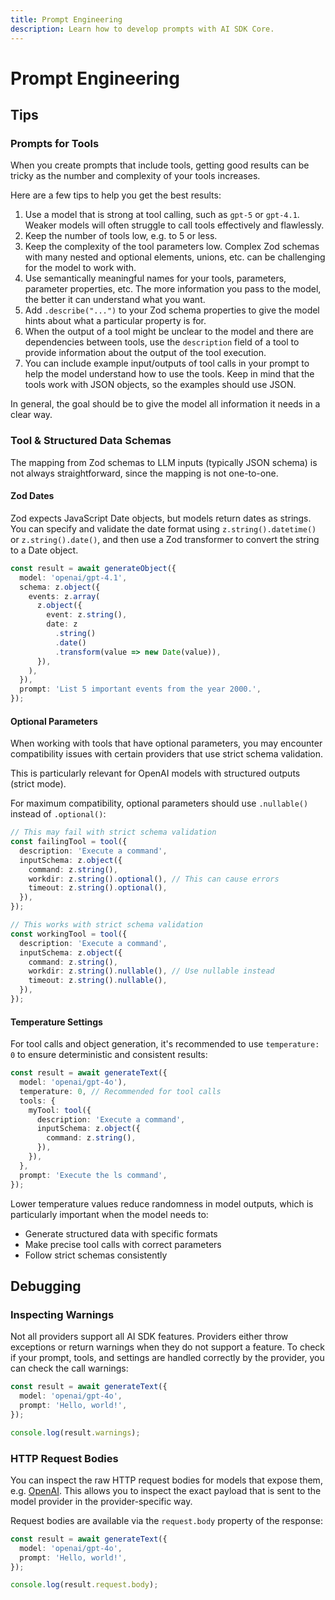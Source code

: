 ```yaml
---
title: Prompt Engineering
description: Learn how to develop prompts with AI SDK Core.
---
```


# Prompt Engineering

## Tips

### Prompts for Tools

When you create prompts that include tools, getting good results can be tricky as the number and complexity of your tools increases.

Here are a few tips to help you get the best results:

1. Use a model that is strong at tool calling, such as `gpt-5` or `gpt-4.1`. Weaker models will often struggle to call tools effectively and flawlessly.
1. Keep the number of tools low, e.g. to 5 or less.
1. Keep the complexity of the tool parameters low. Complex Zod schemas with many nested and optional elements, unions, etc. can be challenging for the model to work with.
1. Use semantically meaningful names for your tools, parameters, parameter properties, etc. The more information you pass to the model, the better it can understand what you want.
1. Add `.describe("...")` to your Zod schema properties to give the model hints about what a particular property is for.
1. When the output of a tool might be unclear to the model and there are dependencies between tools, use the `description` field of a tool to provide information about the output of the tool execution.
1. You can include example input/outputs of tool calls in your prompt to help the model understand how to use the tools. Keep in mind that the tools work with JSON objects, so the examples should use JSON.

In general, the goal should be to give the model all information it needs in a clear way.

### Tool & Structured Data Schemas

The mapping from Zod schemas to LLM inputs (typically JSON schema) is not always straightforward, since the mapping is not one-to-one.

#### Zod Dates

Zod expects JavaScript Date objects, but models return dates as strings.
You can specify and validate the date format using `z.string().datetime()` or `z.string().date()`,
and then use a Zod transformer to convert the string to a Date object.

```ts highlight="7-10"
const result = await generateObject({
  model: 'openai/gpt-4.1',
  schema: z.object({
    events: z.array(
      z.object({
        event: z.string(),
        date: z
          .string()
          .date()
          .transform(value => new Date(value)),
      }),
    ),
  }),
  prompt: 'List 5 important events from the year 2000.',
});
```

#### Optional Parameters

When working with tools that have optional parameters, you may encounter compatibility issues with certain providers that use strict schema validation.

<Note>
  This is particularly relevant for OpenAI models with structured outputs
  (strict mode).
</Note>

For maximum compatibility, optional parameters should use `.nullable()` instead of `.optional()`:

```ts highlight="6,7,16,17"
// This may fail with strict schema validation
const failingTool = tool({
  description: 'Execute a command',
  inputSchema: z.object({
    command: z.string(),
    workdir: z.string().optional(), // This can cause errors
    timeout: z.string().optional(),
  }),
});

// This works with strict schema validation
const workingTool = tool({
  description: 'Execute a command',
  inputSchema: z.object({
    command: z.string(),
    workdir: z.string().nullable(), // Use nullable instead
    timeout: z.string().nullable(),
  }),
});
```

#### Temperature Settings

For tool calls and object generation, it's recommended to use `temperature: 0` to ensure deterministic and consistent results:

```ts highlight="3"
const result = await generateText({
  model: 'openai/gpt-4o'),
  temperature: 0, // Recommended for tool calls
  tools: {
    myTool: tool({
      description: 'Execute a command',
      inputSchema: z.object({
        command: z.string(),
      }),
    }),
  },
  prompt: 'Execute the ls command',
});
```

Lower temperature values reduce randomness in model outputs, which is particularly important when the model needs to:

- Generate structured data with specific formats
- Make precise tool calls with correct parameters
- Follow strict schemas consistently

## Debugging

### Inspecting Warnings

Not all providers support all AI SDK features.
Providers either throw exceptions or return warnings when they do not support a feature.
To check if your prompt, tools, and settings are handled correctly by the provider, you can check the call warnings:

```ts
const result = await generateText({
  model: 'openai/gpt-4o',
  prompt: 'Hello, world!',
});

console.log(result.warnings);
```

### HTTP Request Bodies

You can inspect the raw HTTP request bodies for models that expose them, e.g. [OpenAI](/providers/ai-sdk-providers/openai).
This allows you to inspect the exact payload that is sent to the model provider in the provider-specific way.

Request bodies are available via the `request.body` property of the response:

```ts highlight="6"
const result = await generateText({
  model: 'openai/gpt-4o',
  prompt: 'Hello, world!',
});

console.log(result.request.body);
```
